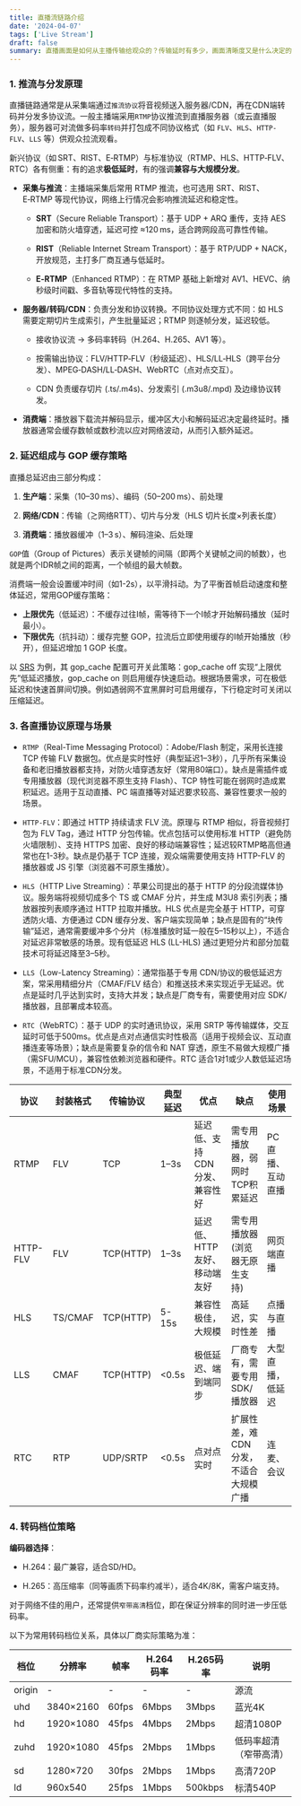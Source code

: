 ```yaml
---
title: 直播流链路介绍
date: '2024-04-07'
tags: ['Live Stream']
draft: false
summary: 直播画面是如何从主播传输给观众的？传输延时有多少，画面清晰度又是什么决定的？
---
```


<TOCInline toc={props.toc} asDisclosure />

### 1. 推流与分发原理

直播链路通常是从采集端通过`推流协议`将音视频送入服务器/CDN，再在CDN端转码并分发多协议流。一般主播端采用`RTMP`协议推流到直播服务器（或云直播服务），服务器可对流做多码率`转码`并打包成不同协议格式（如 `FLV`、`HLS`、`HTTP-FLV`、`LLS` 等）供观众拉流观看。

新兴协议（如 SRT、RIST、E‑RTMP）与标准协议（RTMP、HLS、HTTP‑FLV、RTC）各有侧重：有的追求**极低延时**，有的强调**兼容与大规模分发**。

- **采集与推流**：主播端采集后常用 RTMP 推流，也可选用 SRT、RIST、E‑RTMP 等现代协议，网络上行情况会影响推流延迟和稳定性。

  - **SRT**（Secure Reliable Transport）：基于 UDP + ARQ 重传，支持 AES 加密和防火墙穿透，延迟可控 ≈120 ms，适合跨网段高可靠性传输。

  - **RIST**（Reliable Internet Stream Transport）：基于 RTP/UDP + NACK，开放规范，主打多厂商互通与低延时。

  - **E‑RTMP**（Enhanced RTMP）：在 RTMP 基础上新增对 AV1、HEVC、纳秒级时间戳、多音轨等现代特性的支持。

- **服务器/转码/CDN**：负责分发和协议转换。不同协议处理方式不同：如 HLS 需要定期切片生成索引，产生批量延迟；RTMP 则逐帧分发，延迟较低。

  - 接收协议流 → 多码率转码（H.264、H.265、AV1 等）。

  - 按需输出协议：FLV/HTTP‑FLV（秒级延迟）、HLS/LL‑HLS（跨平台分发）、MPEG‑DASH/LL‑DASH、WebRTC（点对点交互）。

  - CDN 负责缓存切片 (.ts/.m4s)、分发索引 (.m3u8/.mpd) 及边缘协议转发。

- **消费端**：播放器下载流并解码显示，缓冲区大小和解码延迟决定最终延时。播放器通常会缓存数帧或数秒流以应对网络波动，从而引入额外延迟。

### 2. 延迟组成与 GOP 缓存策略

直播总延迟由三部分构成：

1. **生产端**：采集（10–30 ms）、编码（50–200 ms）、前处理

2. **网络/CDN**：传输（≳网络RTT）、切片与分发（HLS 切片长度×列表长度）

3. **消费端**：播放器缓冲（1–3 s）、解码渲染、后处理

`GOP`值（Group of Pictures）表示关键帧的间隔（即两个关键帧之间的帧数），也就是两个IDR帧之间的距离，一个帧组的最大帧数。

消费端一般会设置缓冲时间（如1-2s），以平滑抖动。为了平衡首帧启动速度和整体延迟，常用GOP缓存策略：

- **上限优先**（低延迟）：不缓存过往I帧，需等待下一个I帧才开始解码播放（延时最小）。
- **下限优先**（抗抖动）：缓存完整 GOP，拉流后立即使用缓存的I帧开始播放（秒开），但延迟增加 1 GOP 长度。

以 [SRS](https://github.com/ossrs/srs) 为例，其 gop_cache 配置可开关此策略：gop_cache off 实现“上限优先”低延迟播放，gop_cache on 则启用缓存快速启动。根据场景需求，可在极低延迟和快速首屏间切换。例如遇弱网不宜黑屏时可启用缓存，下行稳定时可关闭以压缩延迟。

### 3. 各直播协议原理与场景

- `RTMP`（Real-Time Messaging Protocol）：Adobe/Flash 制定，采用长连接 TCP 传输 FLV 数据包。优点是实时性好（典型延迟1–3秒），几乎所有采集设备和老旧播放器都支持，对防火墙穿透友好（常用80端口）。缺点是需插件或专用播放器（现代浏览器不原生支持 Flash）、TCP 特性可能在弱网时造成累积延迟。适用于互动直播、PC 端直播等对延迟要求较高、兼容性要求一般的场景。

- `HTTP-FLV`：即通过 HTTP 持续请求 FLV 流。原理与 RTMP 相似，将音视频打包为 FLV Tag，通过 HTTP 分包传输。优点包括可以使用标准 HTTP（避免防火墙限制）、支持 HTTPS 加密、良好的移动端兼容性；延迟较RTMP略高但通常也在1-3秒。缺点是仍基于 TCP 连接，观众端需要使用支持 HTTP-FLV 的播放器或 JS 引擎（浏览器不可原生播放）。

- `HLS`（HTTP Live Streaming）：苹果公司提出的基于 HTTP 的分段流媒体协议。服务端将视频切成多个 TS 或 CMAF 分片，并生成 M3U8 索引列表；播放器按列表顺序通过 HTTP 拉取并播放。HLS 优点是完全基于 HTTP，可穿透防火墙、方便通过 CDN 缓存分发、客户端实现简单；缺点是固有的“块传输”延迟，通常需要缓冲多个分片（标准播放时延一般在5–15秒以上），不适合对延迟非常敏感的场景。现有低延迟 HLS (LL-HLS) 通过更短分片和部分加载技术可将延迟降至3–5秒。

- `LLS`（Low-Latency Streaming）：通常指基于专用 CDN/协议的极低延迟方案，常采用精细分片（CMAF/FLV 结合）和推送技术来实现近乎无延迟。优点是延时几乎达到实时，支持大并发；缺点是厂商专有，需要使用对应 SDK/播放器，且部署成本较高。

- `RTC`（WebRTC）：基于 UDP 的实时通讯协议，采用 SRTP 等传输媒体，交互延时可低于500ms。优点是点对点通信实时性极高（适用于视频会议、互动直播连麦等场景）；缺点是需要复杂的信令和 NAT 穿透，原生不易做大规模广播（需SFU/MCU），兼容性依赖浏览器和硬件。RTC 适合1对1或少人数低延迟场景，不适用于标准CDN分发。

| 协议     | 封装格式 | 传输协议  | 典型延迟 | 优点                          | 缺点                                  | 使用场景          |
| -------- | -------- | --------- | -------- | ----------------------------- | ------------------------------------- | ----------------- |
| RTMP     | FLV      | TCP       | 1–3s     | 延迟低、支持CDN分发、兼容性好 | 需专用播放器，弱网时TCP积累延迟       | PC 直播、互动直播 |
| HTTP-FLV | FLV      | TCP(HTTP) | 1–3s     | 延迟低、HTTP友好、移动端友好  | 需专用播放器(浏览器无原生支持)        | 网页端直播        |
| HLS      | TS/CMAF  | TCP(HTTP) | 5-15s    | 兼容性极佳，大规模            | 高延迟，实时性差                      | 点播与直播        |
| LLS      | CMAF     | TCP(HTTP) | \<0.5s   | 极低延迟、端到端同步          | 厂商专有，需要专用SDK/播放器          | 大型直播，低延迟  |
| RTC      | RTP      | UDP/SRTP  | \<0.5s   | 点对点实时                    | 扩展性差，难CDN分发，不适合大规模广播 | 连麦、会议        |

### 4. 转码档位策略

**编码器选择**：

- H.264：最广兼容，适合SD/HD。

- H.265：高压缩率（同等画质下码率约减半），适合4K/8K，需客户端支持。

对于网络不佳的用户，还常提供`窄带高清`档位，即在保证分辨率的同时进一步压低码率。

以下为常用转码档位关系，具体以厂商实际策略为准：

| 档位   | 分辨率    | 帧率  | H.264码率 | H.265码率 | 说明                   |
| ------ | --------- | ----- | --------- | --------- | ---------------------- |
| origin | -         | -     | -         | -         | 源流                   |
| uhd    | 3840×2160 | 60fps | 6Mbps     | 3Mbps     | 蓝光4K                 |
| hd     | 1920×1080 | 45fps | 4Mbps     | 2Mbps     | 超清1080P              |
| zuhd   | 1920×1080 | 45fps | 2Mbps     | 1Mbps     | 低码率超清（窄带高清） |
| sd     | 1280×720  | 30fps | 2Mbps     | 1Mbps     | 高清720P               |
| ld     | 960x540   | 25fps | 1Mbps     | 500kbps   | 标清540P               |
